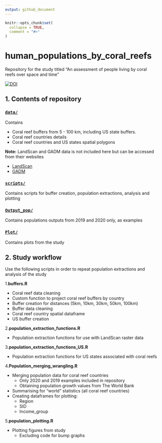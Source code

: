 ```yaml
---
output: github_document
---
```


<!-- README.md is generated from README.Rmd. Please edit that file -->

```r
knitr::opts_chunk$set(
  collapse = TRUE,
  comment = "#>"
)
```

# human_populations_by_coral_reefs


Repository for the study titled "An assessment of people living by coral reefs over space and time"


[![DOI](https://zenodo.org/badge/510611252.svg)](https://zenodo.org/badge/latestdoi/510611252)


## 1. Contents of repository


### [`data/`](https://github.com/amysw13/human_populations_by_coral_reefs/tree/main/data)

  Contains
  
  - Coral reef buffers from 5 - 100 km, including US state buffers. 
  - Coral reef countries details
  - Coral reef countries and US states spatial polygons

  **Note:** LandScan and GADM data is not included here but can be accessed from their websites
  
  - [LandScan](https://landscan.ornl.gov)
  - [GADM](https://gadm.org/data.html)

### [`scripts/`](https://github.com/amysw13/human_populations_by_coral_reefs/tree/main/scripts)

Contains scripts for buffer creation, population extractions, analysis and plotting

### [`Output_pop/`](https://github.com/amysw13/human_populations_by_coral_reefs/tree/main/Output_pop)

Contains populations outputs from 2019 and 2020 only, as examples

### [`Plot/`](https://github.com/amysw13/human_populations_by_coral_reefs/tree/main/Plot)

Contains plots from the study


## 2. Study workflow

Use the following scripts in order to repeat population extractions and analysis of the study

  1.**buffers.R**
    
  - Coral reef data cleaning
  - Custom function to project coral reef buffers by country
  - Buffer creation for distances (5km, 10km, 30km, 50km, 100km)
  - Buffer data cleaning
  - Coral reef country spatial dataframe
  - US buffer creation
    
  2.**population_extraction_functions.R**
    
  - Population extraction functions for use with LandScan raster data
    
  3.**population_extraction_functions_US.R**
    
  - Population extraction functions for US states associated with coral reefs
    
  4.**Population_merging_wrangling.R**
    
  - Merging population data for coral reef countries
    - Only 2020 and 2019 examples included in repository
    - Obtaining population growth values from The World Bank
  - Summarising for "world" statistics (all coral reef countries)
  - Creating dataframes for plotting:
    - Region
    - SID
    - Income_group

  5.**population_plotting.R**
    
  - Plotting figures from study 
    - Excluding code for bump graphs
    
    

